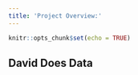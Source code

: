 ```yaml
---
title: 'Project Overview:'
---
```


```r
knitr::opts_chunk$set(echo = TRUE)
```

## David Does Data

